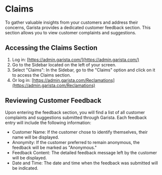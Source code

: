 # Claims

To gather valuable insights from your customers and address their concerns, Garista
provides a dedicated customer feedback section. This section allows you to view
customer complaints and suggestions.

## Accessing the Claims Section
1. Log in: [https://admin.garista.com/](https://admin.garista.com/)
2. Go to the Sidebar located on the left of your screen.
3. Select "Claims": In the Sidebar, go to the "Claims" option and click on it to access the
Claims section.
4. Or log in: [https://admin.garista.com/Reclamations](https://admin.garista.com/Reclamations)

## Reviewing Customer Feedback
Upon entering the feedback section, you will find a list of all customer complaints and suggestions submitted through Garista. Each feedback entry will include the following information:
- Customer Name: If the customer chose to identify themselves, their name will be displayed.
- Anonymity: If the customer preferred to remain anonymous, the feedback will be marked as "Anonymous."
- Feedback Content: The detailed feedback message left by the customer will be displayed.
- Date and Time: The date and time when the feedback was submitted will be indicated.